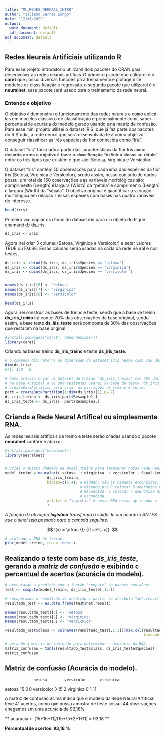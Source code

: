 ```yaml
---
title: "ML_REDES_NEURAIS_INTRO"
author: "Juliano Sarnes Longo"
date: "12/03/2022"
output:
  word_document: default
  pdf_document: default
pdf_document: default
---
```


## Redes Neurais Artificiais utilizando R

Para esse projeto introdutório utilizarei dois pacotes do CRAN para desenvolver as redes neurais artifiais. O primeiro pacote que utilizarei é o **caret** que possui diversas funções para treinamento e plotagem de modelos de classificação e regressão, o segundo pacote que utilizarei é o **neuralnet**, esse pacote será usado para o treinamento da rede neural.


### Entendo o objetivo

O objetivo é demonstrar o funcionamento das redes neurais e como aplicá-las em modelos clássicos de classificação e principalmente como saber percentual de acurária do modelo gerado usando uma matriz de confusão. Para esse mini projeto utilizei o dataset IRIS, que já faz parte dos pacotes do R Studio, a rede neural que será desenvolvida terá como objetivo conseguir classificar as três espécies da flor conhecida como "Iris".

O dataset "Iris" foi criado a partir das características da flor Iris como descrito acima o objetivo é fazer a classificação "definir a classe ou rótulo" entre os três tipos que existem e que são: Setosa, Virginica e Versicolor.

O dataset “Iris” contém 50 observações para cada uma das espécies da flor Iris (Setosa, Virginica e Versicolor), sendo assim, nosso conjunto de dados possui um total de 150 observações e
as variáveis morfológicas são: comprimento (Length) e largura (Width) da "pétala" e comprimento (Length) e largura (Width) da "sépala". O objetivo original é quantificar a variação morfológica em relação a essas espécies com bases nas quatro variáveis de interesse.


```r
head(iris)
```

Primeiro vou copiar os dados do dataset iris para um objeto do R que chamarei de ds_iris.

```r
ds_iris <- iris
```

Agora irei criar 3 colunas (Setosa, Virginica e Versicolor) e setar valores TRUE ou FALSE. Essas colunas serão usadas na saída da rede neural e nos testes.

```r
ds_iris <- cbind(ds_iris, ds_iris$Species == 'setosa')
ds_iris <- cbind(ds_iris, ds_iris$Species == 'virginica')
ds_iris <- cbind(ds_iris, ds_iris$Species == 'versicolor')


names(ds_iris)[6] <- 'setosa'
names(ds_iris)[7] <- 'virginica'
names(ds_iris)[8] <- 'versicolor'

head(ds_iris)
```
Agora irei construir as bases de treino e teste, sendo que a base de treino **ds_iris_treino** irá conter 70% das observações da base original, sendo assim, a base teste **ds_iris_teste** será composta de 30% das observações que restaram na base original.


```r
#install.packages("caret", dependencies=T)
library(caret)
```

Criando as bases treino **ds_iris_treino** e teste **ds_iris_teste**.

```r

# o comando dim retorna as dimensões do dataset iris nesse caso 150 observaçoes e 8 variáveis.
dim(ds_iris)
#[1] 150   8

# Como preciso criar um dataset de treino 'ds_iris_treino' com 70% das observações existentes 
# na base original e os 30% restantes usarei na base de teste 'ds_iris_teste' aplicarei a função
# createDataPartition para criar as partições de treino e teste.
part = createDataPartition(1:dim(ds_iris)[1],p=.7)
ds_iris_treino <- ds_iris[part$Resample1,]
ds_iris_teste <- ds_iris[- part$Resample1,]

```

## Criando a Rede Neural Artifical ou simplesmente RNA.

As redes neurais artificais de treino e teste serão criadas usando o pacote **neuralnet** conforme abaixo:

```r
#install.packages("neuralnet")
library(neuralnet)


# criei o objeto chamado de model_treino para armazenar nossa rede neural de 'treino'.
model_treino = neuralnet( setosa  + virginica  + versicolor ~ Sepal.Length + Sepal.Width +  Petal.Length + Petal.Width, 
                   ds_iris_treino, 
                   hidden=c(5,4), # hidden: são as camadas escondidas, estamos 
                                  # dizendo pro R colocar 5 neurônios na primeira camada
                                  # escondida, e colocar 4 neurônios na segunda camada  
                                  # escondida. 
                   act.fct = "logistic" # nessa RNA estou aplicando a função de ativação logística.
                   )
```

*A função de ativação * ***logística*** *transforma a saída de um neurônio ANTES que o sinal seja passado para a camada seguinte.*

$$ f(x) = \dfrac {1} {(1+e^{−x})} $$
```r

# plotando a RNA de treino.
plot(model_treino, rep = "best")

```

## Realizando o teste com base *ds_iris_teste*, gerando a *matriz de confusão* e exibindo o percentual de acertos (acurácia do modelo).

```r

# executando a predição com a função "compute" do pacote neuralnet.
test <- compute(model_treino, ds_iris_teste[,1:4])

# recuperando o resultado da predição a partir do atributo "net.result".
resultado_test <- as.data.frame(test$net.result)

names(resultado_test)[1] <- 'setosa'
names(resultado_test)[2] <- 'virginica'
names(resultado_test)[3] <- 'versicolor'

resultado_test$class <- colnames(resultado_test[,1:3])[max.col(resultado_test[,1:3], 
                                                               ties.method = 'first')]

# gerando a matriz de confusão para determinar a acurácia da RNA.
matriz_confusao = table(resultado_test$class, ds_iris_teste$Species)
matriz_confusao

```
## Matriz de confusão (Acurácia do modelo).

                 setosa        versicolor      virginica
  setosa         15            0               0
  versicolor     0             15              2
  virginica      0             1               11

A matriz de confusão acima indica que o modelo da Rede Neural Artificial teve 41 acertos, como  que nossa amostra de teste possui 44 observações chegamos em uma acurácia de 93,18%.

** acuracia <- (15+15+11)/(15+15+2+1+11) =  93,18 **

**Percentual de acertos: 93,18 %**

